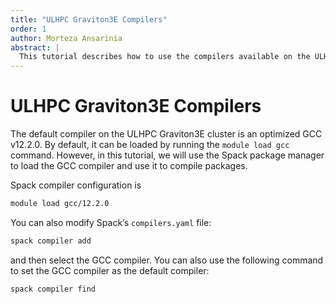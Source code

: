 ```yaml
---
title: "ULHPC Graviton3E Compilers"
order: 1
author: Morteza Ansarinia
abstract: |
  This tutorial describes how to use the compilers available on the ULHPC Graviton3E cluster.
---
```


# ULHPC Graviton3E Compilers

The default compiler on the ULHPC Graviton3E cluster is an optimized GCC v12.2.0. By default, it can be loaded by running the `module load gcc` command. However, in this tutorial, we will use the Spack package manager to load the GCC compiler and use it to compile packages.

Spack compiler configuration is 

```bash
module load gcc/12.2.0
```

You can also modify Spack's `compilers.yaml` file:

```bash
spack compiler add
```

and then select the GCC compiler. You can also use the following command to set the GCC compiler as the default compiler:

```bash
spack compiler find
```
